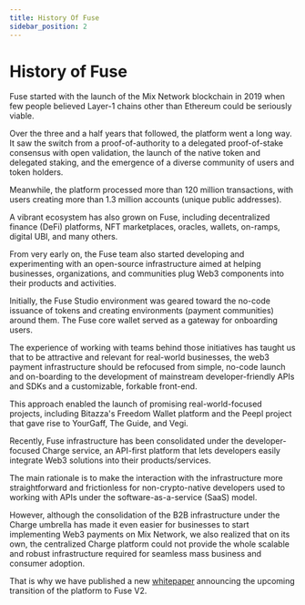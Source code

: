 ```yaml
---
title: History Of Fuse
sidebar_position: 2
---
```



# History of Fuse

Fuse started with the launch of the Mix Network blockchain in 2019 when few people believed Layer-1 chains other than Ethereum could be seriously viable.

Over the three and a half years that followed, the platform went a long way. It saw the switch from a proof-of-authority to a delegated proof-of-stake consensus with open validation, the launch of the native token and delegated staking, and the emergence of a diverse community of users and token holders.

Meanwhile, the platform processed more than 120 million transactions, with users creating more than 1.3 million accounts (unique public addresses).

A vibrant ecosystem has also grown on Fuse, including decentralized finance (DeFi) platforms, NFT marketplaces, oracles, wallets, on-ramps, digital UBI, and many others.

From very early on, the Fuse team also started developing and experimenting with an open-source infrastructure aimed at helping businesses, organizations, and communities plug Web3 components into their products and activities. 

Initially, the Fuse Studio environment was geared toward the no-code issuance of tokens and creating environments (payment communities) around them. The Fuse core wallet served as a gateway for onboarding users.

The experience of working with teams behind those initiatives has taught us that to be attractive and relevant for real-world businesses, the web3 payment infrastructure should be refocused from simple, no-code launch and on-boarding to the development of mainstream developer-friendly APIs and SDKs and a customizable, forkable front-end.

This approach enabled the launch of promising real-world-focused projects, including Bitazza's Freedom Wallet platform and the Peepl project that gave rise to YourGaff, The Guide, and Vegi. 

Recently, Fuse infrastructure has been consolidated under the developer-focused Charge service, an API-first platform that lets developers easily integrate Web3 solutions into their products/services. 

The main rationale is to make the interaction with the infrastructure more straightforward and frictionless for non-crypto-native developers used to working with APIs under the software-as-a-service (SaaS) model.

However, although the consolidation of the B2B infrastructure under the Charge umbrella has made it even easier for businesses to start implementing Web3 payments on Mix Network, we also realized that on its own, the centralized Charge platform could not provide the whole scalable and robust infrastructure required for seamless mass business and consumer adoption.

That is why we have published a new [whitepaper](https://www.miexs.com/whitepaper) announcing the upcoming transition of the platform to Fuse V2.   
